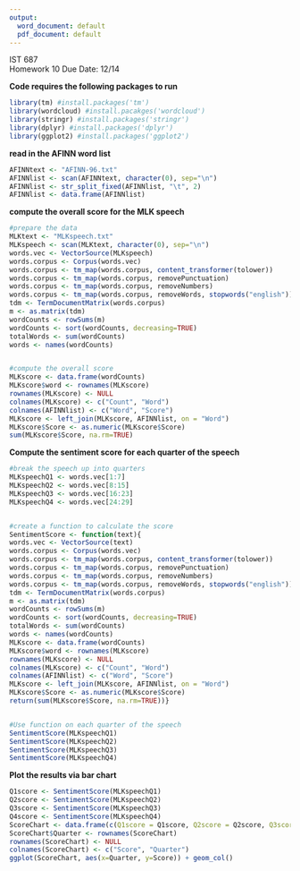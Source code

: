 ---
output:
  word_document: default
  pdf_document: default
---
IST 687  
Homework 10
Due Date: 12/14   

**Code requires the following packages to run**

```{r}
library(tm) #install.packages('tm')
library(wordcloud) #install.pacakges('wordcloud')
library(stringr) #install.packages('stringr')
library(dplyr) #install.packages('dplyr')
library(ggplot2) #install.packages('ggplot2')
```


**read in the AFINN word list**

```{r}
AFINNtext <- "AFINN-96.txt"
AFINNlist <- scan(AFINNtext, character(0), sep="\n")
AFINNlist <- str_split_fixed(AFINNlist, "\t", 2)
AFINNlist <- data.frame(AFINNlist)
```


**compute the overall score for the MLK speech**

```{r}
#prepare the data
MLKtext <- "MLKspeech.txt"
MLKspeech <- scan(MLKtext, character(0), sep="\n")
words.vec <- VectorSource(MLKspeech)
words.corpus <- Corpus(words.vec)
words.corpus <- tm_map(words.corpus, content_transformer(tolower))
words.corpus <- tm_map(words.corpus, removePunctuation)
words.corpus <- tm_map(words.corpus, removeNumbers)
words.corpus <- tm_map(words.corpus, removeWords, stopwords("english"))
tdm <- TermDocumentMatrix(words.corpus)
m <- as.matrix(tdm)
wordCounts <- rowSums(m)
wordCounts <- sort(wordCounts, decreasing=TRUE)
totalWords <- sum(wordCounts)
words <- names(wordCounts)


#compute the overall score
MLKscore <- data.frame(wordCounts)
MLKscore$word <- rownames(MLKscore)
rownames(MLKscore) <- NULL
colnames(MLKscore) <- c("Count", "Word")
colnames(AFINNlist) <- c("Word", "Score")
MLKscore <- left_join(MLKscore, AFINNlist, on = "Word")
MLKscore$Score <- as.numeric(MLKscore$Score)
sum(MLKscore$Score, na.rm=TRUE)
```

**Compute the sentiment score for each quarter of the speech**

```{r}
#break the speech up into quarters
MLKspeechQ1 <- words.vec[1:7]
MLKspeechQ2 <- words.vec[8:15]
MLKspeechQ3 <- words.vec[16:23]
MLKspeechQ4 <- words.vec[24:29]


#create a function to calculate the score
SentimentScore <- function(text){
words.vec <- VectorSource(text)
words.corpus <- Corpus(words.vec)
words.corpus <- tm_map(words.corpus, content_transformer(tolower))
words.corpus <- tm_map(words.corpus, removePunctuation)
words.corpus <- tm_map(words.corpus, removeNumbers)
words.corpus <- tm_map(words.corpus, removeWords, stopwords("english"))
tdm <- TermDocumentMatrix(words.corpus)
m <- as.matrix(tdm)
wordCounts <- rowSums(m)
wordCounts <- sort(wordCounts, decreasing=TRUE)
totalWords <- sum(wordCounts)
words <- names(wordCounts)
MLKscore <- data.frame(wordCounts)
MLKscore$word <- rownames(MLKscore)
rownames(MLKscore) <- NULL
colnames(MLKscore) <- c("Count", "Word")
colnames(AFINNlist) <- c("Word", "Score")
MLKscore <- left_join(MLKscore, AFINNlist, on = "Word")
MLKscore$Score <- as.numeric(MLKscore$Score)
return(sum(MLKscore$Score, na.rm=TRUE))}


#Use function on each quarter of the speech
SentimentScore(MLKspeechQ1)
SentimentScore(MLKspeechQ2)
SentimentScore(MLKspeechQ3)
SentimentScore(MLKspeechQ4)
```

**Plot the results via bar chart**

```{r}
Q1score <- SentimentScore(MLKspeechQ1)
Q2score <- SentimentScore(MLKspeechQ2)
Q3score <- SentimentScore(MLKspeechQ3)
Q4score <- SentimentScore(MLKspeechQ4)
ScoreChart <- data.frame(c(Q1score = Q1score, Q2score = Q2score, Q3score = Q3score, Q4score = Q4score))
ScoreChart$Quarter <- rownames(ScoreChart)
rownames(ScoreChart) <- NULL
colnames(ScoreChart) <- c("Score", "Quarter")
ggplot(ScoreChart, aes(x=Quarter, y=Score)) + geom_col()
```